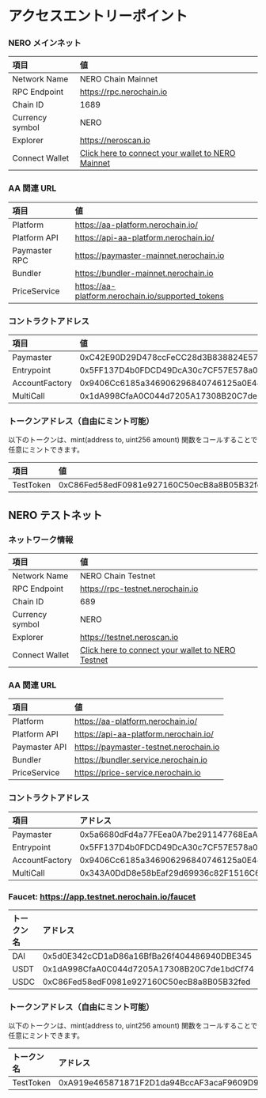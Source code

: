 # アクセスエントリーポイント

### NERO メインネット

| 項目            | 値                                                                                      |
| :-------------- | :-------------------------------------------------------------------------------------- |
| Network Name    | NERO Chain Mainnet                                                                      |
| RPC Endpoint    | https://rpc.nerochain.io                                                                |
| Chain ID        | 1689                                                                                    |
| Currency symbol | NERO                                                                                    |
| Explorer        | https://neroscan.io                                                                     |
| Connect Wallet  | [Click here to connect your wallet to NERO Mainnet](https://chainlist.org/?search=Nero) |

### AA 関連 URL

| 項目          | 値                                                |
| :------------ | :------------------------------------------------ |
| Platform      | https://aa-platform.nerochain.io/                 |
| Platform API  | https://api-aa-platform.nerochain.io/             |
| Paymaster RPC | https://paymaster-mainnet.nerochain.io            |
| Bundler       | https://bundler-mainnet.nerochain.io              |
| PriceService  | https://aa-platform.nerochain.io/supported_tokens |

### コントラクトアドレス

| 項目           | 値                                         |
| :------------- | :----------------------------------------- |
| Paymaster      | 0xC42E90D29D478ccFeCC28d3B838824E57e51F284 |
| Entrypoint     | 0x5FF137D4b0FDCD49DcA30c7CF57E578a026d2789 |
| AccountFactory | 0x9406Cc6185a346906296840746125a0E44976454 |
| MultiCall      | 0x1dA998CfaA0C044d7205A17308B20C7de1bdCf74 |

### トークンアドレス（自由にミント可能）

以下のトークンは、mint(address to, uint256 amount) 関数をコールすることで任意にミントできます。

| 項目      | 値                                         |
| :-------- | :----------------------------------------- |
| TestToken | 0xC86Fed58edF0981e927160C50ecB8a8B05B32fed |

## NERO テストネット

### ネットワーク情報

| 項目            | 値                                                                                                    |
| :-------------- | :---------------------------------------------------------------------------------------------------- |
| Network Name    | NERO Chain Testnet                                                                                    |
| RPC Endpoint    | https://rpc-testnet.nerochain.io                                                                      |
| Chain ID        | 689                                                                                                   |
| Currency symbol | NERO                                                                                                  |
| Explorer        | https://testnet.neroscan.io                                                                           |
| Connect Wallet  | [Click here to connect your wallet to NERO Testnet](https://chainlist.org/?search=Nero&testnets=true) |

### AA 関連 URL

| 項目          | 値                                     |
| :------------ | :------------------------------------- |
| Platform      | https://aa-platform.nerochain.io/      |
| Platform API  | https://api-aa-platform.nerochain.io/  |
| Paymaster API | https://paymaster-testnet.nerochain.io |
| Bundler       | https://bundler.service.nerochain.io   |
| PriceService  | https://price-service.nerochain.io     |

### コントラクトアドレス

| 項目           | アドレス                                   |
| :------------- | :----------------------------------------- |
| Paymaster      | 0x5a6680dFd4a77FEea0A7be291147768EaA2414ad |
| Entrypoint     | 0x5FF137D4b0FDCD49DcA30c7CF57E578a026d2789 |
| AccountFactory | 0x9406Cc6185a346906296840746125a0E44976454 |
| MultiCall      | 0x343A0DdD8e58bEaf29d69936c82F1516C6677B0E |

### Faucet: https://app.testnet.nerochain.io/faucet

| トークン名 | アドレス                                   |
| :--------- | :----------------------------------------- |
| DAI        | 0x5d0E342cCD1aD86a16BfBa26f404486940DBE345 |
| USDT       | 0x1dA998CfaA0C044d7205A17308B20C7de1bdCf74 |
| USDC       | 0xC86Fed58edF0981e927160C50ecB8a8B05B32fed |

### トークンアドレス（自由にミント可能）

以下のトークンは、mint(address to, uint256 amount) 関数をコールすることで任意にミントできます。

| トークン名 | アドレス                                   |
| :--------- | :----------------------------------------- |
| TestToken  | 0xA919e465871871F2D1da94BccAF3acaF9609D968 |
